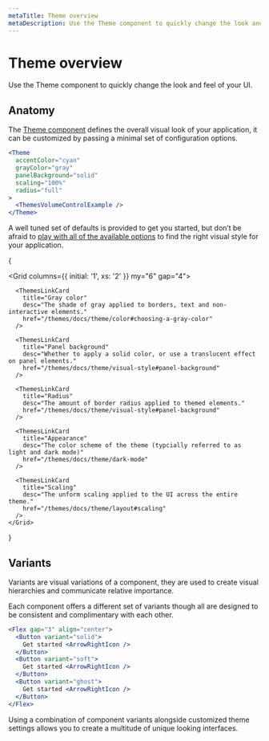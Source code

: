 ```yaml
---
metaTitle: Theme overview
metaDescription: Use the Theme component to quickly change the look and feel of your UI.
---
```


# Theme overview

<Description>
  Use the Theme component to quickly change the look and feel of your UI.
</Description>

## Anatomy

The [Theme component](/themes/docs/components/theme) defines the overall visual look of your application, it can be customized by passing a minimal set of configuration options.

```jsx live=true
<Theme
  accentColor="cyan"
  grayColor="gray"
  panelBackground="solid"
  scaling="100%"
  radius="full"
>
  <ThemesVolumeControlExample />
</Theme>
```

A well tuned set of defaults is provided to get you started, but don’t be afraid to [play with all of the available options](/themes/playground) to find the right visual style for your application.

{

  <Grid columns={{ initial: '1', xs: '2' }} my="6" gap="4">
      <ThemesLinkCard
        title="Accent color"
        desc="The accent color of primary buttons, links and interactive elements."
        href="/themes/docs/theme/color#choosing-an-accent-color"
      />

      <ThemesLinkCard
        title="Gray color"
        desc="The shade of gray applied to borders, text and non-interactive elements."
        href="/themes/docs/theme/color#choosing-a-gray-color"
      />

      <ThemesLinkCard
        title="Panel background"
        desc="Whether to apply a solid color, or use a translucent effect on panel elements."
        href="/themes/docs/theme/visual-style#panel-background"
      />

      <ThemesLinkCard
        title="Radius"
        desc="The amount of border radius applied to themed elements."
        href="/themes/docs/theme/visual-style#panel-background"
      />

      <ThemesLinkCard
        title="Appearance"
        desc="The color scheme of the theme (typcially referred to as light and dark mode)"
        href="/themes/docs/theme/dark-mode"
      />

      <ThemesLinkCard
        title="Scaling"
        desc="The unform scaling applied to the UI across the entire theme."
        href="/themes/docs/theme/layout#scaling"
      />
    </Grid>

}

## Variants

Variants are visual variations of a component, they are used to create visual hierarchies and communicate relative importance.

Each component offers a different set of variants though all are designed to be consistent and complimentary with each other.

```jsx live=true
<Flex gap="3" align="center">
  <Button variant="solid">
    Get started <ArrowRightIcon />
  </Button>
  <Button variant="soft">
    Get started <ArrowRightIcon />
  </Button>
  <Button variant="ghost">
    Get started <ArrowRightIcon />
  </Button>
</Flex>
```

Using a combination of component variants alongside customized theme settings allows you to create a multitude of unique looking interfaces.

<ThemesVariantsExample />
